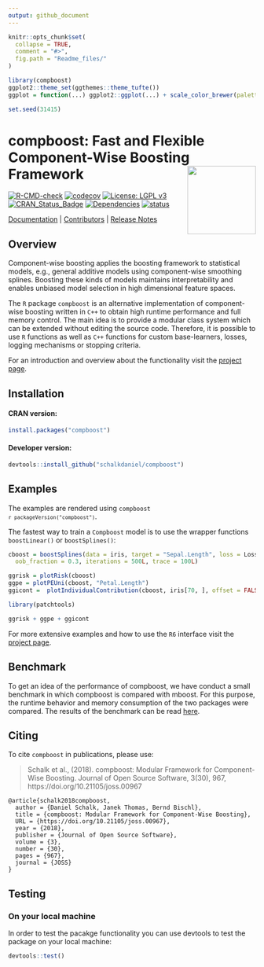 ```yaml
---
output: github_document
---
```


<!-- README.md is generated from README.Rmd. Please edit that file -->

```r
knitr::opts_chunk$set(
  collapse = TRUE,
  comment = "#>",
  fig.path = "Readme_files/"
)

library(compboost)
ggplot2::theme_set(ggthemes::theme_tufte())
ggplot = function(...) ggplot2::ggplot(...) + scale_color_brewer(palette = "Set1")

set.seed(31415)
```

# compboost: Fast and Flexible Component-Wise Boosting Framework <a href='https://danielschalk.com/compboost/'><img src='man/figures/logo.png' align="right" height="139" /></a>

[![R-CMD-check](https://github.com/schalkdaniel/compboost/workflows/R-CMD-check/badge.svg)](https://github.com/schalkdaniel/compboost/actions)
[![codecov](https://codecov.io/gh/schalkdaniel/compboost/branch/main/graph/badge.svg?token=t3Xxoxz1T2)](https://codecov.io/gh/schalkdaniel/compboost)
 [![License: LGPL v3](https://img.shields.io/badge/License-LGPL_v3-blue.svg)](https://www.gnu.org/licenses/lgpl-3.0) [![CRAN_Status_Badge](http://www.r-pkg.org/badges/version/compboost)](https://cran.r-project.org/package=compboost) [![Dependencies](https://tinyverse.netlify.com/badge/compboost)](https://cran.r-project.org/package=compboost) [![status](http://joss.theoj.org/papers/94cfdbbfdfc8796c5bdb1a74ee59fcda/status.svg)](http://joss.theoj.org/papers/94cfdbbfdfc8796c5bdb1a74ee59fcda)

[Documentation](https://danielschalk.com/compboost/) |
[Contributors](CONTRIBUTORS.md) |
[Release Notes](NEWS.md)

## Overview

Component-wise boosting applies the boosting framework to
statistical models, e.g., general additive models using component-wise smoothing
splines. Boosting these kinds of models maintains interpretability and enables
unbiased model selection in high dimensional feature spaces.

The `R` package `compboost` is an alternative implementation of component-wise
boosting written in `C++` to obtain high runtime
performance and full memory control. The main idea is to provide a modular
class system which can be extended without editing the
source code. Therefore, it is possible to use `R` functions as well as
`C++` functions for custom base-learners, losses, logging mechanisms or
stopping criteria.

For an introduction and overview about the functionality visit the [project page](https://schalkdaniel.github.io/compboost/).

## Installation

#### CRAN version:

```r
install.packages("compboost")
```

#### Developer version:

```r
devtools::install_github("schalkdaniel/compboost")
```

## Examples


The examples are rendered using <code>compboost `r packageVersion("compboost")`</code>.

The fastest way to train a `Compboost` model is to use the wrapper functions `boostLinear()` or `boostSplines()`:
```r
cboost = boostSplines(data = iris, target = "Sepal.Length", loss = LossQuadratic$new(),
  oob_fraction = 0.3, iterations = 500L, trace = 100L)

ggrisk = plotRisk(cboost)
ggpe = plotPEUni(cboost, "Petal.Length")
ggicont =  plotIndividualContribution(cboost, iris[70, ], offset = FALSE)

library(patchtools)

ggrisk + ggpe + ggicont
```

For more extensive examples and how to use the `R6` interface visit the [project page](https://danielschalk.com/compboost/articles/getting_started/use_case.html).


## Benchmark

To get an idea of the performance of compboost, we have conduct a small benchmark in which compboost is compared with mboost. For this purpose, the runtime behavior and memory consumption of the two packages were compared. The results of the benchmark can be read [here](https://github.com/schalkdaniel/compboost/tree/master/benchmark).

## Citing

To cite `compboost` in publications, please use:

> Schalk et al., (2018). compboost: Modular Framework for Component-Wise Boosting. Journal of Open Source Software, 3(30), 967, https://doi.org/10.21105/joss.00967

```
@article{schalk2018compboost,
  author = {Daniel Schalk, Janek Thomas, Bernd Bischl},
  title = {compboost: Modular Framework for Component-Wise Boosting},
  URL = {https://doi.org/10.21105/joss.00967},
  year = {2018},
  publisher = {Journal of Open Source Software},
  volume = {3},
  number = {30},
  pages = {967},
  journal = {JOSS}
}
```

## Testing

### On your local machine

In order to test the pacakge functionality you can use devtools to test the package on your local machine:

```r
devtools::test()
```
